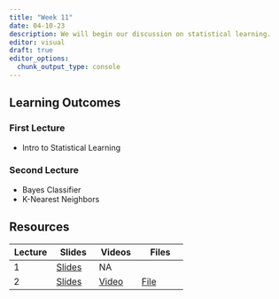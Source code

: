 ```yaml
---
title: "Week 11"
date: 04-10-23
description: We will begin our discussion on statistical learning.
editor: visual
draft: true
editor_options: 
  chunk_output_type: console
---
```


## Learning Outcomes

### First Lecture

-   Intro to Statistical Learning

### Second Lecture

-   Bayes Classifier
-   K-Nearest Neighbors

## Resources

| Lecture | Slides                                                    | Videos                                | Files                                                        |
|------------------|------------------|------------------|-------------------|
| 1       | [Slides](https://m408.inqs.info/lectures/lecture_21.html) | NA                                    |                                                              |
| 2       | [Slides](https://m408.inqs.info/lectures/lecture_22.html) | [Video](https://youtu.be/aK7Pie9jp8I) | [File](https://m408.inqs.info/files/r_scripts/class_22.html) |
